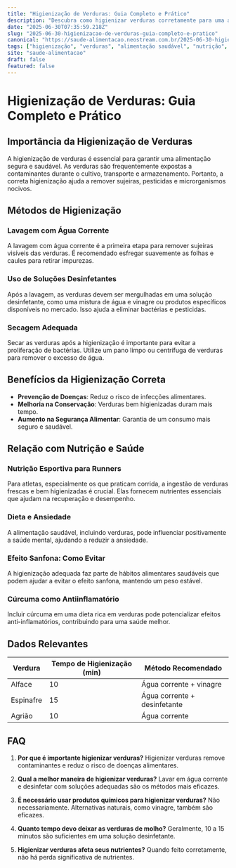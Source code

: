 ```yaml
---
title: "Higienização de Verduras: Guia Completo e Prático"
description: "Descubra como higienizar verduras corretamente para uma alimentação saudável e segura, explorando dicas e práticas recomendadas."
date: "2025-06-30T07:35:59.218Z"
slug: "2025-06-30-higienizacao-de-verduras-guia-completo-e-pratico"
canonical: "https://saude-alimentacao.neostream.com.br/2025-06-30-higienizacao-de-verduras-guia-completo-e-pratico"
tags: ["higienização", "verduras", "alimentação saudável", "nutrição", "segurança alimentar"]
site: "saude-alimentacao"
draft: false
featured: false
---
```


# Higienização de Verduras: Guia Completo e Prático

## Importância da Higienização de Verduras

A higienização de verduras é essencial para garantir uma alimentação segura e saudável. As verduras são frequentemente expostas a contaminantes durante o cultivo, transporte e armazenamento. Portanto, a correta higienização ajuda a remover sujeiras, pesticidas e microrganismos nocivos.

## Métodos de Higienização

### Lavagem com Água Corrente

A lavagem com água corrente é a primeira etapa para remover sujeiras visíveis das verduras. É recomendado esfregar suavemente as folhas e caules para retirar impurezas.

### Uso de Soluções Desinfetantes

Após a lavagem, as verduras devem ser mergulhadas em uma solução desinfetante, como uma mistura de água e vinagre ou produtos específicos disponíveis no mercado. Isso ajuda a eliminar bactérias e pesticidas.

### Secagem Adequada

Secar as verduras após a higienização é importante para evitar a proliferação de bactérias. Utilize um pano limpo ou centrífuga de verduras para remover o excesso de água.

## Benefícios da Higienização Correta

- **Prevenção de Doenças**: Reduz o risco de infecções alimentares.
- **Melhoria na Conservação**: Verduras bem higienizadas duram mais tempo.
- **Aumento na Segurança Alimentar**: Garantia de um consumo mais seguro e saudável.

## Relação com Nutrição e Saúde

### Nutrição Esportiva para Runners

Para atletas, especialmente os que praticam corrida, a ingestão de verduras frescas e bem higienizadas é crucial. Elas fornecem nutrientes essenciais que ajudam na recuperação e desempenho.

### Dieta e Ansiedade

A alimentação saudável, incluindo verduras, pode influenciar positivamente a saúde mental, ajudando a reduzir a ansiedade.

### Efeito Sanfona: Como Evitar

A higienização adequada faz parte de hábitos alimentares saudáveis que podem ajudar a evitar o efeito sanfona, mantendo um peso estável.

### Cúrcuma como Antiinflamatório

Incluir cúrcuma em uma dieta rica em verduras pode potencializar efeitos anti-inflamatórios, contribuindo para uma saúde melhor.

## Dados Relevantes

| Verdura  | Tempo de Higienização (min) | Método Recomendado         |
|----------|-----------------------------|----------------------------|
| Alface   | 10                          | Água corrente + vinagre    |
| Espinafre| 15                          | Água corrente + desinfetante|
| Agrião   | 10                          | Água corrente              |

## FAQ

1. **Por que é importante higienizar verduras?**
   Higienizar verduras remove contaminantes e reduz o risco de doenças alimentares.

2. **Qual a melhor maneira de higienizar verduras?**
   Lavar em água corrente e desinfetar com soluções adequadas são os métodos mais eficazes.

3. **É necessário usar produtos químicos para higienizar verduras?**
   Não necessariamente. Alternativas naturais, como vinagre, também são eficazes.

4. **Quanto tempo devo deixar as verduras de molho?**
   Geralmente, 10 a 15 minutos são suficientes em uma solução desinfetante.

5. **Higienizar verduras afeta seus nutrientes?**
   Quando feito corretamente, não há perda significativa de nutrientes.